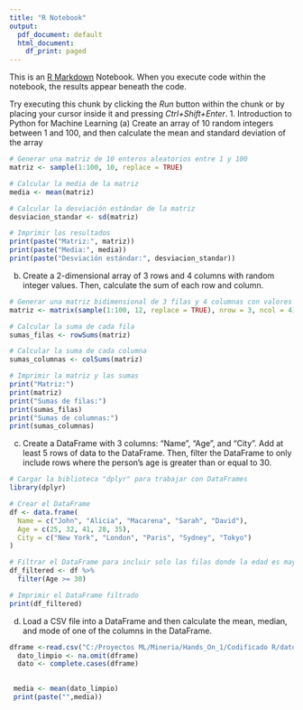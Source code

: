 ```yaml
---
title: "R Notebook"
output:
  pdf_document: default
  html_document:
    df_print: paged
---
```


This is an [R Markdown](http://rmarkdown.rstudio.com) Notebook. When you execute code within the notebook, the results appear beneath the code. 

Try executing this chunk by clicking the *Run* button within the chunk or by placing your cursor inside it and pressing *Ctrl+Shift+Enter*. 
1. Introduction to Python for Machine Learning
(a) Create an array of 10 random integers between 1 and 100, and then calculate the mean and
standard deviation of the array
```r

# Generar una matriz de 10 enteros aleatorios entre 1 y 100
matriz <- sample(1:100, 10, replace = TRUE)

# Calcular la media de la matriz
media <- mean(matriz)

# Calcular la desviación estándar de la matriz
desviacion_standar <- sd(matriz)

# Imprimir los resultados
print(paste("Matriz:", matriz))
print(paste("Media:", media))
print(paste("Desviación estándar:", desviacion_standar))

```
(b) Create a 2-dimensional array of 3 rows and 4 columns with random integer values. Then, calculate
the sum of each row and column.
```r
# Generar una matriz bidimensional de 3 filas y 4 columnas con valores enteros aleatorios
matriz <- matrix(sample(1:100, 12, replace = TRUE), nrow = 3, ncol = 4)

# Calcular la suma de cada fila
sumas_filas <- rowSums(matriz)

# Calcular la suma de cada columna
sumas_columnas <- colSums(matriz)

# Imprimir la matriz y las sumas
print("Matriz:")
print(matriz)
print("Sumas de filas:")
print(sumas_filas)
print("Sumas de columnas:")
print(sumas_columnas)

```
(c) Create a DataFrame with 3 columns: "Name", "Age", and "City". Add at least 5 rows of data to the
DataFrame. Then, filter the DataFrame to only include rows where the person's age is greater than
or equal to 30.
```r

# Cargar la biblioteca "dplyr" para trabajar con DataFrames
library(dplyr)

# Crear el DataFrame
df <- data.frame(
  Name = c("John", "Alicia", "Macarena", "Sarah", "David"),
  Age = c(25, 32, 41, 28, 35),
  City = c("New York", "London", "Paris", "Sydney", "Tokyo")
)

# Filtrar el DataFrame para incluir solo las filas donde la edad es mayor o igual a 30
df_filtered <- df %>%
  filter(Age >= 30)

# Imprimir el DataFrame filtrado
print(df_filtered)

```

(d) Load a CSV file into a DataFrame and then calculate the mean, median, and mode of one of the
columns in the DataFrame.
```r


dframe <-read.csv("C:/Proyectos ML/Mineria/Hands_On_1/Codificado R/datos/dataset-29460.csv")
  dato_limpio <- na.omit(dframe)
  dato <- complete.cases(dframe)
  

 media <- mean(dato_limpio)
 print(paste("",media))
 

```

